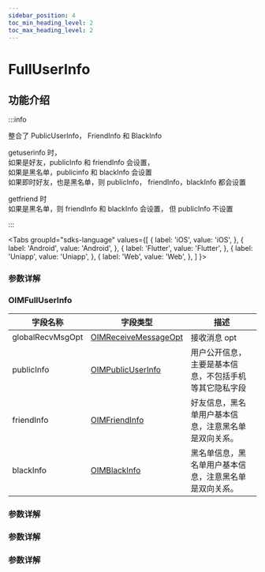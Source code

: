 ```yaml
---
sidebar_position: 4
toc_min_heading_level: 2
toc_max_heading_level: 2
---
```


# FullUserInfo

## 功能介绍

:::info

整合了 PublicUserInfo， FriendInfo 和 BlackInfo

getuserinfo 时，  
 如果是好友，publicInfo 和 friendInfo 会设置，  
 如果是黑名单，publicinfo 和 blackInfo 会设置  
 如果即时好友，也是黑名单，则 publicInfo， friendInfo，blackInfo 都会设置

getfriend 时  
 如果是黑名单，则 friendInfo 和 blackInfo 会设置， 但 publicInfo 不设置

:::

<Tabs
groupId="sdks-language"
values={[
{ label: 'iOS', value: 'iOS', },
{ label: 'Android', value: 'Android', },
{ label: 'Flutter', value: 'Flutter', },
{ label: 'Uniapp', value: 'Uniapp', },
{ label: 'Web', value: 'Web', },
]
}>

<TabItem value="Flutter">

### 参数详解

</TabItem>

<TabItem value="iOS">

### OIMFullUserInfo

| 字段名称         | 字段类型                                                     | 描述                                                   |
| ---------------- | ------------------------------------------------------------ | ------------------------------------------------------ |
| globalRecvMsgOpt | [OIMReceiveMessageOpt](docs/sdks/Enum/User.mdx)              | 接收消息 opt                                           |
| publicInfo       | [OIMPublicUserInfo](docs/sdks/Class/User/PublicUserInfo.mdx) | 用户公开信息，主要是基本信息，不包括手机等其它隐私字段 |
| friendInfo       | [OIMFriendInfo](docs/sdks/Class/User/FriendInfo.mdx)         | 好友信息，黑名单用户基本信息，注意黑名单是双向关系。   |
| blackInfo        | [OIMBlackInfo](docs/sdks/Class/User/BlackInfo.mdx)           | 黑名单信息，黑名单用户基本信息，注意黑名单是双向关系。 |

</TabItem>

<TabItem value="Android">

### 参数详解

</TabItem>

<TabItem value="Web">

### 参数详解

</TabItem>

<TabItem value="Uniapp">

### 参数详解

</TabItem>

</Tabs>
